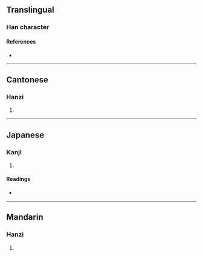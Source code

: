 {{character info/new}}
==Translingual==

===Han character===
{{Han char|rn=32|rad=土|as=08|sn=11|four=49112|canj=GFQU|ids=⿰土卷}}

====References====
* {{Han ref|kx=0230.260|dkj=05164|dj=0466.320|hdz=10455.030|uh=57E2|ud=22498|bh=D4AF|bd=54447}}

----

==Cantonese==

===Hanzi===
{{yue-hanzi|jyut=[[gyun3]]|y=gyun3}}

# {{defn|lang=yue|sort=土08}}

----

==Japanese==

===Kanji===
{{ja-kanji|grade=|rs=土08}}

# {{defn|lang=ja|sort=土08}}

====Readings====
* {{ja-readings|on=[[けん]] (ken)|kun=[[くま]] (kuma)}}

----

==Mandarin==

===Hanzi===
{{cmn-hanzi|pin=[[juǎn]] ([[juan3]])|wg=chüan<sup>3</sup>}}

# {{defn|lang=cmn|sort=土08}}